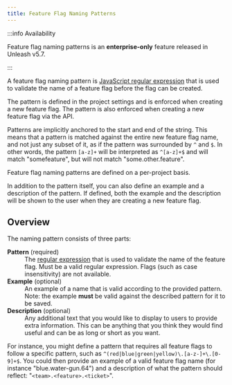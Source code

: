 ```yaml
---
title: Feature Flag Naming Patterns
---
```


:::info Availability

Feature flag naming patterns is an **enterprise-only** feature released in Unleash v5.7.

:::

A feature flag naming pattern is [JavaScript regular expression](https://developer.mozilla.org/en-US/docs/Web/JavaScript/Reference/Global_Objects/RegExp) that is used to validate the name of a feature flag before the flag can be created.

The pattern is defined in the project settings and is enforced when creating a new feature flag. The pattern is also enforced when creating a new feature flag via the API.

Patterns are implicitly anchored to the start and end of the string. This means that a pattern is matched against the entire new feature flag name, and not just any subset of it, as if the pattern was surrounded by `^` and `$`. In other words, the pattern `[a-z]+` will be interpreted as `^[a-z]+$` and will match "somefeature", but will not match "some.other.feature".

Feature flag naming patterns are defined on a per-project basis.

In addition to the pattern itself, you can also define an example and a description of the pattern. If defined, both the example and the description will be shown to the user when they are creating a new feature flag.

## Overview

The naming pattern consists of three parts:

<dl>
<dt><strong>Pattern</strong> (required)</dt>
<dd>The <a href="https://developer.mozilla.org/en-US/docs/Web/JavaScript/Reference/Global_Objects/RegExp">regular expression</a> that is used to validate the name of the feature flag. Must be a valid regular expression. Flags (such as case insensitivity) are not available.</dd>
<dt><strong>Example</strong> (optional)</dt>
<dd>An example of a name that is valid according to the provided pattern. Note: the example <strong>must</strong> be valid against the described pattern for it to be saved.</dd>
<dt><strong>Description</strong> (optional)</dt>
<dd>Any additional text that you would like to display to users to provide extra information. This can be anything that you think they would find useful and can be as long or short as you want.</dd>
</dl>

For instance, you might define a pattern that requires all feature flags to follow a specific pattern, such as `^(red|blue|green|yellow)\.[a-z-]+\.[0-9]+$`. You could then provide an example of a valid feature flag name (for instance "blue.water-gun.64") and a description of what the pattern should reflect: "`<team>.<feature>.<ticket>`".
